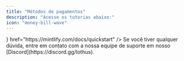 ```yaml
---
title: "Métodos de pagamentos"
description: "Acesse os tutorias abaixo:"
icon: "money-bill-wave"
---
```


<CardGroup cols="1">
  <Card
    title="Mercado Pago"
    icon={
      <img src="https://cdn.lothusshop.com.br/uploads/upload-icon-mercadopago.svg" />
    }
    href="https://mintlify.com/docs/quickstart"
  />
</CardGroup>

<CardGroup cols="1">
  <Card title="PIX" icon="pix" horizontal href="https://mintlify.com/docs/quickstart">
   
  </Card>
</CardGroup>

<CardGroup cols="1">
  <Card title="Stripe" icon="stripe" horizontal href="https://mintlify.com/docs/quickstart">
    
  </Card>
</CardGroup>

<Info>
  Se você tiver qualquer dúvida, entre em contato com a nossa equipe de suporte em nosso [Discord](https://discord.gg/lothus).
</Info>